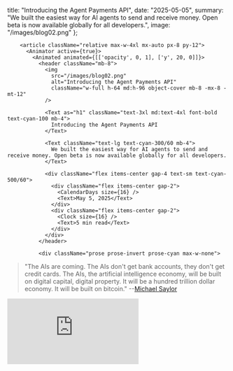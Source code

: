 
  title: "Introducing the Agent Payments API",
  date: "2025-05-05",
  summary: "We built the easiest way for AI agents to send and receive money. Open beta is now available globally for all developers.",
  image: "/images/blog02.png"
};

<BlogPageWrapper>
      <div className="relative z-10 h-full overflow-y-auto">
        <div className="absolute inset-0 pointer-events-none">
          <GridLines lineColor="hsla(180, 100%, 75%, 0.02)" distance={40} />
          <Dots color="hsla(180, 50%, 50%, 0.02)" size={1} distance={30} />
        </div>
        
        <article className="relative max-w-4xl mx-auto px-8 py-12">
          <Animator active={true}>
            <Animated animated={[['opacity', 0, 1], ['y', 20, 0]]}>
              <header className="mb-8">
                <img 
                  src="/images/blog02.png" 
                  alt="Introducing the Agent Payments API"
                  className="w-full h-64 md:h-96 object-cover mb-8 -mx-8 -mt-12"
                />
                
                <Text as="h1" className="text-3xl md:text-4xl font-bold text-cyan-100 mb-4">
                  Introducing the Agent Payments API
                </Text>
                
                <Text className="text-lg text-cyan-300/60 mb-4">
                  We built the easiest way for AI agents to send and receive money. Open beta is now available globally for all developers.
                </Text>
                
                <div className="flex items-center gap-4 text-sm text-cyan-500/60">
                  <div className="flex items-center gap-2">
                    <CalendarDays size={16} />
                    <Text>May 5, 2025</Text>
                  </div>
                  <div className="flex items-center gap-2">
                    <Clock size={16} />
                    <Text>5 min read</Text>
                  </div>
                </div>
              </header>
              
              <div className="prose prose-invert prose-cyan max-w-none">

> "The AIs are coming. The AIs don't get bank accounts, they don't get credit cards. The AIs, the artificial intelligence economy, will be built on digital capital, digital property. It will be a hundred trillion dollar economy. It will be built on bitcoin." --[Michael Saylor](https://x.com/OpenAgentsInc/status/1899634726920503629)

<div className="relative w-full" style={{ paddingTop: '56.25%' }}>
  <iframe
    className="absolute top-0 left-0 w-full h-full"
    src="https://www.youtube.com/embed/JniCIYxfNSE?si=4SXlGsY-KRwMwkQc"
    title="YouTube video player"
    frameBorder="0"
    allow="accelerometer; autoplay; clipboard-write; encrypted-media; gyroscope; picture-in-picture; web-share"
    referrerPolicy="strict-origin-when-cross-origin"
    allowFullScreen
  />
</div>


Is 2025 the "Year of Agents"?

Not yet — not if agents can't easily send and receive money!

There has been no easy way to do this until now.

## Keep it simple, stupid

Developers and their coding agents should not need to crawl through protocol specifications & X flame-wars to add payments to their apps and agents.

Adding payments should be as simple as calling a few simple HTTP endpoints.

## OpenAgents API

So that's what we built.

All you need to do is grab a free API key, paste our [OpenAPI doc](https://openagents.com/openapi) into an LLM and ask it to connect payments, and you're good to go.

See the [docs](/docs).


## Coming soon
- Bitcoin revenue sharing
- Stablecoins including Tether (via Taproot Assets)
- Self-custodial web wallet for users (via Breez)
- Select LRC-20 tokens (via Spark)
- Chaumian ecash (via Cashu)
- L402 support


---

## AI Video Summaries

### Summary

This presentation introduces the **OpenAgents API** at the Rusty Vibe Coding AI Hackathon, positioned as a "bleeding edge" experimental tool for enabling AI agents to transact money easily via Bitcoin and Lightning. Built on the recently released **Spark SDK** by Lightspark, the API aims to simplify agent payments down to single API calls. Key features include creating agents, managing agent wallets, generating/paying Lightning invoices, and enabling instant, fee-free agent-to-agent payments using Spark addresses without liquidity concerns. The speaker demos the API, including signup, key generation, agent/wallet creation, funding via Lightning, and a successful Spark transfer between agents. While highlighting its potential, the speaker emphasizes the API's beta status ("#reckless"), encourages hackathon participation (with a shared prize purse), and outlines future plans to support more protocols like stablecoins (Tether via Taproot Assets), Chaumian Ecash, and L402, ultimately aiming to provide a comprehensive, easy-to-use payment layer for the emerging AI agent economy.

### Key Points & Timeline

*   **[0:09]** Introduction: Open Agents API announced at Rusty Vibe Hackathon.
*   **[0:15]** Positioning: Contrasted with stable Zaprite API; Open Agents API is "bleeding edge," expect bugs.
*   **[0:33]** Availability: Docs at openagents.com; same prize purse as Zaprite track.
*   **[0:43]** Core Goal: Make transacting money to/from agents as easy as a single API call.
*   **[0:53]** Underlying Tech: Built on Lightspark's new Spark SDK (described as a layer 2/state chain).
*   **[1:11]** Spark Feature Highlight: Instant, fee-free agent-to-agent payments within the Spark ecosystem without liquidity needs.
*   **[1:20]** Exit Options: Agents can still exit to standard Lightning and Bitcoin.
*   **[2:00]** Vision: Enabling agents as economic actors transacting with Bitcoin.
*   **[2:25]** API vs SDK: Open Agents API provides HTTP access, usable from any backend (e.g., Rust), while Spark SDK is initially Node.js focused.
*   **[2:57]** Security Warning: Do not expose API keys on the client-side.
*   **[3:17]** API Docs Overview: Agent creation (basic), Wallet management (create, balance check), Payments (Lightning invoice create/pay, Spark send).
*   **[5:00]** Hackathon Judging Hint: Looking for cool uses, especially agent-to-agent commerce or interaction with external Lightning services.
*   **[6:07]** OpenAPI Spec: Available at openagents.com/openapi for easy integration.
*   **[7:28]** Authentication: Free sign-up (email/password), generate Bearer API token.
*   **[8:38]** Live Demo Start: Sign up, generate API key.
*   **[11:25]** Demo: Create Agent 1.
*   **[12:04]** Demo: Create Wallet for Agent 1 (initial temporary connection issue resolved).
*   **[16:07]** Demo: Create Agent 2 and its Wallet.
*   **[17:00]** Demo: Create Lightning Invoice for Agent 1 (8 sats).
*   **[17:42]** Demo: Invoice funded externally.
*   **[18:54]** Demo: Check balance of Agent 1 (shows 8 sats).
*   **[19:42]** Demo: Check balance of Agent 2 (shows 0 sats).
*   **[19:53]** Demo: Initiate Spark payment of 5 sats from Agent 1 to Agent 2.
*   **[20:36]** Demo: Spark payment successful.
*   **[20:54]** Demo: Check balances again (Agent 1: 3 sats, Agent 2: 5 sats), confirming fee-free transfer.
*   **[21:30]** Recap: Basic payment functionality demonstrated.
*   **[24:36]** Future Vision: Adding support for Stablecoins (Tether/Taproot Assets), self-custodial web wallet (Breez), LRC-20s, Chaumian ecash (Cashu), L402.
*   **[25:51]** Call for Feedback: Report bugs and provide input.

### Quotes

> **[0:15]** This is uh way less mature and stable than the Zaprite API. So if you're like a you want something stable and mature and production ready Zapright's the way to go. So if you want something bleeding edge and like you'll find some bugs that are hilarious but you'll build cool [stuff]... yeah use the open agents API.

> **[0:43]** The big idea here is we want to let you transact money to and from agents as easy as making a single API call.

> **[1:11]** You can send agent to agent instantly with no fees whatsoever and not need to worry about channel liquidity.

> **[1:43]** The AI are coming. The AIs don't get bank accounts. They don't get credit cards... The artificial intelligence economy will be built on digital capital, digital property... It will be built on Bitcoin. Obviously this is going to require agents to be able to be economic actors and transact with Bitcoin. There has not really been an easy way to do this I argue until now.

> **[14:37]** If you didn't see this beta warning let's zoom it in. The open agents API is currently in beta. Do not use it with live funds that you aren't willing to use... back in the early days of Lightning we called it #reckless. Like it's production but you'll probably lose your stuff. So uh #reckless over on top of this.

> **[21:35]** The main objective here is like make it as easy for someone to add lightning payments to any agent... There's like an a series of API endpoints that can interact easily with Lightning that you don't have to care about liquidity or channels or any of that kind of thing.

> **[25:38]** Basically any kind of Bitcoin based protocol agent should be able to speak it... we would just want to make it easy for developers to be able to like have one API call and then just have all this accessible to them.

              </div>
              
              <footer className="mt-12 pt-8 border-t border-cyan-500/20">
                <div className="flex justify-between items-center">
                  <a 
                    href="/blog" 
                    className="text-cyan-400 hover:text-cyan-300 transition-colors"
                  >
                    ← Back to Blog
                  </a>
                </div>
              </footer>
            </Animated>
          </Animator>
        </article>
      </div>
</BlogPageWrapper>
